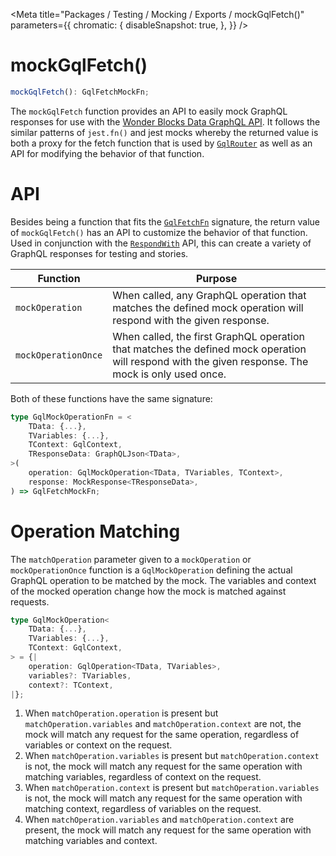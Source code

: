 
<Meta
    title="Packages / Testing / Mocking / Exports / mockGqlFetch()"
    parameters={{
        chromatic: {
            disableSnapshot: true,
        },
    }}
/>

# mockGqlFetch()

```ts
mockGqlFetch(): GqlFetchMockFn;
```

The `mockGqlFetch` function provides an API to easily mock GraphQL responses for use with the [Wonder Blocks Data GraphQL API](/docs/data-graphql--page). It follows the similar patterns of `jest.fn()` and jest mocks whereby the returned value is both a proxy for the fetch function that is used by [`GqlRouter`](/docs/data-exports-gqlrouter--page) as well as an API for modifying the behavior of that function.

# API

Besides being a function that fits the [`GqlFetchFn`](/docs/data-types-gqlfetchfn--page) signature, the return value of `mockGqlFetch()` has an API to customize the behavior of that function. Used in conjunction with the [`RespondWith`](/docs/testing-mocking-exports-respondwith--page) API, this can create a variety of GraphQL responses for testing and stories.

| Function            | Purpose                                                                                                                                            |
| ------------------- | -------------------------------------------------------------------------------------------------------------------------------------------------- |
| `mockOperation`     | When called, any GraphQL operation that matches the defined mock operation will respond with the given response.                                   |
| `mockOperationOnce` | When called, the first GraphQL operation that matches the defined mock operation will respond with the given response. The mock is only used once. |

Both of these functions have the same signature:

```ts
type GqlMockOperationFn = <
    TData: {...},
    TVariables: {...},
    TContext: GqlContext,
    TResponseData: GraphQLJson<TData>,
>(
    operation: GqlMockOperation<TData, TVariables, TContext>,
    response: MockResponse<TResponseData>,
) => GqlFetchMockFn;
```

# Operation Matching

The `matchOperation` parameter given to a `mockOperation` or `mockOperationOnce` function is a `GqlMockOperation` defining the actual GraphQL operation to be matched by the mock. The variables and context of the mocked operation change how the mock is matched against requests.

```ts
type GqlMockOperation<
    TData: {...},
    TVariables: {...},
    TContext: GqlContext,
> = {|
    operation: GqlOperation<TData, TVariables>,
    variables?: TVariables,
    context?: TContext,
|};
```

1. When `matchOperation.operation` is present but `matchOperation.variables` and `matchOperation.context` are not, the mock will match any request for the
   same operation, regardless of variables or context on the request.
2. When `matchOperation.variables` is present but `matchOperation.context` is not, the mock will match any request for the same operation with matching variables, regardless of context on the request.
3. When `matchOperation.context` is present but `matchOperation.variables` is not, the mock will match any request for the same operation with matching context, regardless of variables on the request.
4. When `matchOperation.variables` and `matchOperation.context` are present, the mock will match any request for the same operation with matching variables and context.
